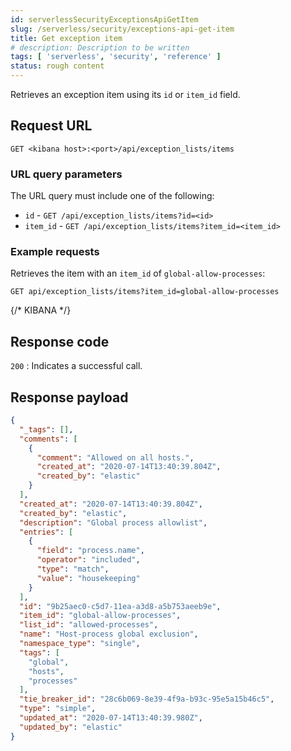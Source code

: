 ```yaml
---
id: serverlessSecurityExceptionsApiGetItem
slug: /serverless/security/exceptions-api-get-item
title: Get exception item
# description: Description to be written
tags: [ 'serverless', 'security', 'reference' ]
status: rough content
---
```


<div id="exceptions-api-get-item"></div>

Retrieves an exception item using its `id` or `item_id` field.

## Request URL

`GET <kibana host>:<port>/api/exception_lists/items`

### URL query parameters

The URL query must include one of the following:

* `id` - `GET /api/exception_lists/items?id=<id>`
* `item_id` - `GET /api/exception_lists/items?item_id=<item_id>`

### Example requests

Retrieves the item with an `item_id` of `global-allow-processes`:

```console
GET api/exception_lists/items?item_id=global-allow-processes
```
{/* KIBANA */}

## Response code

`200` 
    : Indicates a successful call.

## Response payload

```json
{
  "_tags": [],
  "comments": [
    {
      "comment": "Allowed on all hosts.",
      "created_at": "2020-07-14T13:40:39.804Z",
      "created_by": "elastic"
    }
  ],
  "created_at": "2020-07-14T13:40:39.804Z",
  "created_by": "elastic",
  "description": "Global process allowlist",
  "entries": [
    {
      "field": "process.name",
      "operator": "included",
      "type": "match",
      "value": "housekeeping"
    }
  ],
  "id": "9b25aec0-c5d7-11ea-a3d8-a5b753aeeb9e",
  "item_id": "global-allow-processes",
  "list_id": "allowed-processes",
  "name": "Host-process global exclusion",
  "namespace_type": "single",
  "tags": [
    "global",
    "hosts",
    "processes"
  ],
  "tie_breaker_id": "28c6b069-8e39-4f9a-b93c-95e5a15b46c5",
  "type": "simple",
  "updated_at": "2020-07-14T13:40:39.980Z",
  "updated_by": "elastic"
}
```
